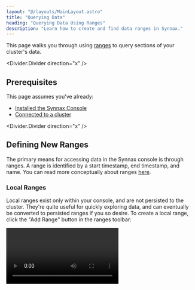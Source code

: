```yaml
---
layout: "@/layouts/MainLayout.astro"
title: "Querying Data"
heading: "Querying Data Using Ranges"
description: "Learn how to create and find data ranges in Synnax."
---
```


This page walks you through using [ranges](/reference/concepts/read-ranges) to
query sections of your cluster's data.

<Divider.Divider direction="x" />

## Prerequisites

This page assumes you've already:

-   [Installed the Synnax Console](get-started)
-   [Connected to a cluster](connect-a-cluster)

<Divider.Divider direction="x" />

## Defining New Ranges

The primary means for accessing data in the Synnax console is through ranges. A
range is identified by a start timestamp, end timestamp, and name. You can read
more conceptually about ranges [here](/reference/concepts/read-ranges).

### Local Ranges

Local ranges exist only within your console, and are not persisted to the
cluster. They're quite useful for quickly exploring data, and can eventually be
converted to persisted ranges if you so desire. To create a local range, click
the "Add Range" button in the ranges toolbar:

<Video client:only="react" id="console/new-range" />

### Persisted Ranges

Persisted ranges are saved permanently to the cluster, and can be accessed by
other members of your organization. Creating a persisted range is the same as
creating a local range, but you'll click the "Save Permanently" button instead.

<Video client:only="react" id="console/new-permanent-range" />

### Parameters for Creating a Range

<Table
    columns={[
        {
            key: "name",
            name: "Name",
            width: 125,
        },
        {
            key: "description",
            name: "Description",
        },
    ]}
    data={[
        {
            name: "Name",
            description: "A human-readable name for identifying the range",
        },
        {
            name: "Start Date",
            description: "The start date of the range.",
        },
        {
            name: "Start Time",
            description:
                "The start time of the range. This value is inclusive, meaning any samples with a timestamp equal to the start time will be included in the range.",
        },
        {
            name: "End Date",
            description: "The end date of the range.",
        },
        {
            name: "End Time",
            description:
                "The end time of the range. This value is exclusive, meaning any samples with a timestamp equal to the end time will not be included in the range.",
        },
    ]}
/>

<Divider.Divider direction="x" />

## Finding Existing Ranges

There are two ways to find existing ranges in the console. The resources tool
bar and the command and search palette.

### Through the Resources Toolbar

The resources toolbar is located on the left side of the console, and can be
used to browse all of your cluster's resources, including ranges. All of your
ranges can be found under the "Ranges" section.

<Video client:only="react" id="console/range-resources" style={{width: "50%", marginLeft: "25%"}}/>

We can load a specific range into our ranges table by double clicking on it.

### Through the Command and Search Palette

The command and search palette is located in the top center of the console, and
can be used to search for cluster resources and execute commands. We can find a
permanently saved range just by typing its name into the palette.

<Video client:only="react" id="console/ranges-palette" />

Use the arrow keys to navigate the results, and press enter to load the range
you're interested in. You can also hover and click using your mouse.
